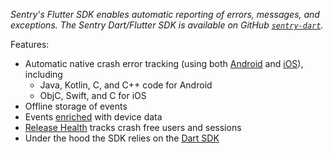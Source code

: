 <Note>

_Sentry's Flutter SDK enables automatic reporting of errors, messages, and exceptions. The Sentry Dart/Flutter SDK is available on GitHub [`sentry-dart`](https://github.com/getsentry/sentry-dart/)._

</Note>

Features:

- Automatic native crash error tracking (using both [Android](/platforms/android/) and [iOS](/platforms/apple/)), including
    - Java, Kotlin, C, and C++ code for Android
    - ObjC, Swift, and C for iOS
- Offline storage of events
- Events [enriched](/platforms/flutter/enriching-events/context/) with device data
- [Release Health](/product/releases/health/) tracks crash free users and sessions
- Under the hood the SDK relies on the [Dart SDK](/platforms/dart/)
